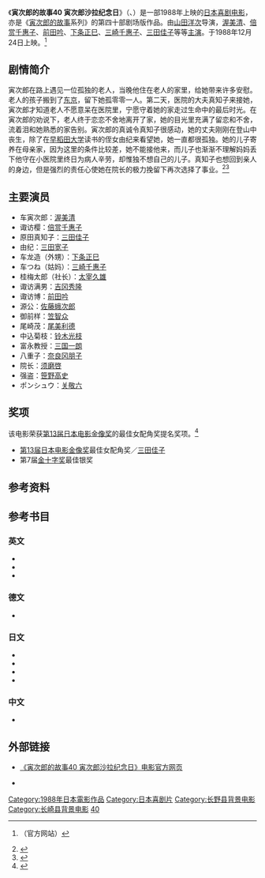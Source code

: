 {{noteTA
|1=zh-hans:寅次郎的故事; zh-hant:男人真命苦;
}}
{{Infobox film
| name = 寅次郎的故事40 寅次郎沙拉纪念日<br>男はつらいよ 寅次郎サラダ記念日<br>Tora-san's Salad-Day Memorial
| image = 
| caption = 
| director = [[山田洋次|山田洋次]]
| producer = 鸟津清
| writer = 山田洋次<br>朝间义隆
| starring = [[渥美清|渥美清]]<br>[[三田佳子|三田佳子]]
| music = [[山本直纯|山本直纯]]
| cinematography = 高羽哲夫
| editing = 石井岩
| distributor = [[松竹|松竹]]
| released = {{Film date|1988|12|24}}
| runtime = 100分钟
| country = {{JPN}}
| language = 日语
| budget = 
| gross = 
| preceded_by = [[寅次郎的故事39_寅次郎物语|寅次郎的故事39 寅次郎物语]]
| followed_by = [[寅次郎的故事41_寅次郎心路历程|寅次郎的故事41 寅次郎心路历程]]
}}

《'''寅次郎的故事40 寅次郎沙拉纪念日'''》（{{lang-ja|男はつらいよ 寅次郎サラダ記念日}}、{{lang-en|Tora-san's Salad-Day Memorial}}）是一部1988年上映的[[日本|日本]][[喜剧电影|喜剧电影]]，亦是《[[寅次郎的故事|寅次郎的故事]]系列》的第四十部剧场版作品。由[[山田洋次|山田洋次]]导演，[[渥美清|渥美清]]、[[倍赏千惠子|倍赏千惠子]]、[[前田吟|前田吟]]、[[下条正巳|下条正巳]]、[[三崎千惠子|三崎千惠子]]、[[三田佳子|三田佳子]]等等[[主演|主演]]。于1988年12月24日上映。<ref>{{cite web|url=http://www.tora-san.jp/toranomaki/movie40/madonna.html|title=男はつらいよ 寅次郎サラダ記念日 (Madonna)|accessdate=2015-12-25|publisher=[http://www.tora-san.jp/ www.tora-san.jp]|language=ja|archive-url=https://web.archive.org/web/20150224195407/http://www.tora-san.jp/toranomaki/movie40/madonna.html|archive-date=2015-02-24|dead-url=yes}}（官方网站）</ref>

==剧情简介==
寅次郎在路上遇见一位孤独的老人，当晚他住在老人的家里，给她带来许多安慰。老人的孩子搬到了[[东京|东京]]，留下她孤零零一人。第二天，医院的大夫真知子来接她，寅次郎才知道老人不愿意呆在医院里，宁愿守着她的家走过生命中的最后时光。在寅次郎的劝说下，老人终于恋恋不舍地离开了家，她的目光里充满了留恋和不舍，流着泪和她熟悉的家告别。寅次郎的真诚令真知子很感动，她的丈夫刚刚在登山中丧生，除了在[[早稻田大学|早稻田大学]]读书的侄女由纪来看望她，她一直都很孤独。她的儿子寄养在母亲家，因为这里的条件比较差，她不能接他来，而儿子也渐渐不理解妈妈丢下他守在小医院里终日为病人辛劳，却惟独不想自己的儿子。真知子也想回到亲人的身边，但是强烈的责任心使她在院长的极力挽留下再次选择了事业。<ref name="Kinejun">{{cite web|url=http://www.kinejun.jp/cinema/id/18049|title=男はつらいよ 寅次郎サラダ記念日|accessdate=2015-12-25|language=ja|publisher=[[电影旬报|电影旬报]]|deadurl=yes|archiveurl=https://web.archive.org/web/20120324083622/http://www.kinejun.jp/cinema/id/18049|archivedate=2012-03-24}}</ref><ref>{{cite web|url=http://ftvdb.bfi.org.uk/sift/title/433447|title=OTOKO WA TSURAI YO TORAJIRO SARADA KINENBI (1988)|accessdate=2015-12-25|language=en|publisher=[[英国电影协会|英国电影协会]]|archive-url=https://web.archive.org/web/20121018020647/http://ftvdb.bfi.org.uk/sift/title/433447|archive-date=2012-10-18|dead-url=yes}}</ref>

==主要演员==
*车寅次郎：[[渥美清|渥美清]]
*诹访樱：[[倍赏千惠子|倍赏千惠子]]
*原田真知子：[[三田佳子|三田佳子]]
*由纪：[[三田宽子|三田宽子]]
*车龙造（外甥）：[[下条正巳|下条正巳]]
*车つね（姑妈）：[[三崎千惠子|三崎千惠子]]
*桂梅太郎（社长）：[[太宰久雄|太宰久雄]]
*诹访满男：[[吉冈秀隆|吉冈秀隆]]
*诹访博：[[前田吟|前田吟]]
*源公：[[佐藤蛾次郎|佐藤蛾次郎]]
*御前样：[[笠智众|笠智众]]
*尾崎茂：[[尾美利德|尾美利德]]
*中込菊枝：[[铃木光枝|铃木光枝]]
*富永教授：[[三国一朗|三国一朗]]
*八重子：[[奈良冈朋子|奈良冈朋子]]
*院长：[[须磨啓|须磨啓]]
*强盗：[[笹野高史|笹野高史]]
*ポンシュウ：[[关敬六|关敬六]]

==奖项==
该电影荣获[[第13回日本电影金像奖|第13届日本电影金像奖]]的最佳女配角奖提名奖项。<ref>{{cite web|url=http://www.imdb.com/title/tt0095796/awards|title=Awards for Otoko wa tsurai yo: Torajiro sarada kinenbi (1988)|accessdate=2015-12-25|publisher=[[互联网电影数据库|互联网电影数据库]]|archive-date=2016-03-14|archive-url=https://web.archive.org/web/20160314113918/http://www.imdb.com/title/tt0095796/awards|dead-url=no}}</ref>
*[[第13回日本电影金像奖|第13届日本电影金像奖]]最佳女配角奖／[[三田佳子|三田佳子]]
*第7届[[金十字奖|金十字奖]]最佳银奖

==参考资料==
{{reflist}}

==参考书目==
===英文===
* {{cite web|url=http://ftvdb.bfi.org.uk/sift/title/433447|title=OTOKO WA TSURAI YO TORAJIRO SARADA KINENBI (1988)|accessdate=2015-12-25|publisher=[[英国电影协会|英国电影协会]]|language=en|archive-url=https://web.archive.org/web/20121018020647/http://ftvdb.bfi.org.uk/sift/title/433447|archive-date=2012-10-18|dead-url=yes}}
* {{cite web|url=http://www.citwf.com/film257091.htm|title=OTOKO WA TSURAIYO -TORAJIRO SARADA KINENBI|accessdate=2015-12-25|publisher=[[Complete_Index_to_World_Film|Complete Index to World Film]]|language=en|archive-url=https://web.archive.org/web/20160304122003/http://www.citwf.com/film257091.htm|archive-date=2016-03-04|dead-url=yes}}
* {{IMDb title|0095796|Otoko wa tsurai yo: Torajiro sarada kinenbi (1988)}}

===德文===
* {{cite web|url=http://www.molodezhnaja.ch/torasan40.htm|title=Tora-San's Salad-Day Memorial|accessdate=2015-12-25|publisher=[http://www.molodezhnaja.ch/ www.molodezhnaja.ch]|language=de|archive-date=2016-03-03|archive-url=https://web.archive.org/web/20160303180111/http://www.molodezhnaja.ch/torasan40.htm|dead-url=no}}

===日文===
* {{cite web|url=http://www.allcinema.net/prog/show_c.php?num_c=150656|title=男はつらいよ　寅次郎サラダ記念日  (1988)|accessdate=2015-12-25|publisher=[http://www.allcinema.net/ www.allcinema.net]|language=ja|archive-date=2016-03-03|archive-url=https://web.archive.org/web/20160303173359/http://www.allcinema.net/prog/show_c.php?num_c=150656|dead-url=no}}
* {{cite web|url=http://www.japanese-cinema-db.jp/details/14919|title=男はつらいよ 寅次郎サラダ記念日|accessdate=2015-12-25|publisher=[http://www.japanese-cinema-db.jp/index.php 日本电影院数据库]（[[日本文化厅|日本文化厅]]）|language=ja|deadurl=yes|archiveurl=https://web.archive.org/web/20120311091441/http://www.japanese-cinema-db.jp/details/14919|archivedate=2012-03-11}}
* {{cite web|url=http://www.jmdb.ne.jp/1988/dl003200.htm|title=男はつらいよ 寅次郎サラダ記念日|accessdate=2015-12-25|language=ja|publisher=[[日本电影数据库|日本电影数据库]]|archive-url=https://web.archive.org/web/20160303212531/http://www.jmdb.ne.jp/1988/dl003200.htm|archive-date=2016-03-03|dead-url=yes}}
* {{cite web|url=http://www.kinejun.jp/cinema/id/18049|title=男はつらいよ 寅次郎サラダ記念日|accessdate=2015-12-25|language=ja|publisher=[[电影旬报|电影旬报]]|deadurl=yes|archiveurl=https://web.archive.org/web/20120324083622/http://www.kinejun.jp/cinema/id/18049|archivedate=2012-03-24}}

===中文===
* {{cite web|url=http://movie.douban.com/subject/1981229/|title=寅次郎的故事40 寅次郎沙拉纪念日|accessdate=2015-12-25|publisher=豆瓣电影|archive-date=2016-03-07|archive-url=https://web.archive.org/web/20160307175219/https://movie.douban.com/subject/1981229/|dead-url=no}}

==外部链接==
* {{ja icon}} [https://web.archive.org/web/20150723030829/http://www.tora-san.jp/toranomaki/movie40/ 《寅次郎的故事40 寅次郎沙拉纪念日》电影官方网页]
* {{en icon}} {{imdb title|0095796|寅次郎的故事40 寅次郎沙拉纪念日}}

{{寅次郎的故事}}

{{DEFAULTSORT:Tora-san-40}}
[[Category:1988年日本電影作品|Category:1988年日本電影作品]]
[[Category:日本喜剧片|Category:日本喜剧片]]
[[Category:长野县背景电影|Category:长野县背景电影]]
[[Category:长崎县背景电影|Category:长崎县背景电影]]
[[Category:寅次郎的故事系列|40]]